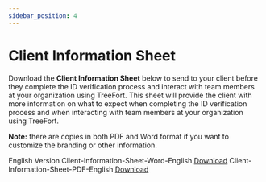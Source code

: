```yaml
---
sidebar_position: 4
---
```


# Client Information Sheet
Download the **Client Information Sheet** below to send to your client before they complete the ID verification process and interact with team members at your organization using TreeFort. This sheet will provide the client with more information on what to expect when completing the ID verification process and when interacting with team members at your organization using TreeFort.

**Note:** there are copies in both PDF and Word format if you want to customize the branding or other information.

English Version
Client-Information-Sheet-Word-English [Download](https://secureservercdn.net/198.71.233.31/bgi.c7f.myftpupload.com/wp-content/uploads/2021/01/Client-Information-Sheet-Word-English-2.docx)
Client-Information-Sheet-PDF-English [Download](https://secureservercdn.net/198.71.233.31/bgi.c7f.myftpupload.com/wp-content/uploads/2021/01/Client-Information-Sheet-PDF-English-3.pdf)